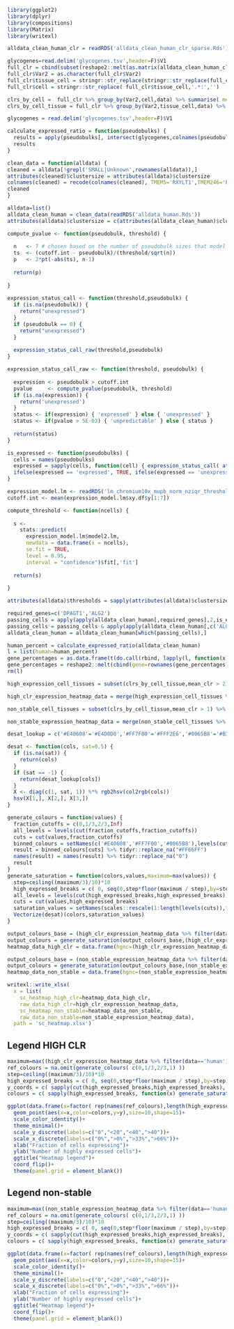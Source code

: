 
```r
library(ggplot2)
library(dplyr)
library(compositions)
library(Matrix)
library(writexl)
```

```r
alldata_clean_human_clr = readRDS('alldata_clean_human_clr_sparse.Rds')
```

```r
glycogenes=read.delim('glycogenes.tsv',header=F)$V1
full_clr = cbind(subset(reshape2::melt(as.matrix(alldata_clean_human_clr[,intersect(glycogenes,colnames(alldata_clean_human_clr))])),value != 0),data='human')
full_clr$Var2 = as.character(full_clr$Var2)
full_clr$tissue_cell = stringr::str_replace(stringr::str_replace(full_clr$Var1,'^SR[^:]+:',''),'_cluster.*','')
full_clr$cell = stringr::str_replace( full_clr$tissue_cell,'.*:','')
```

```r
clrs_by_cell =  full_clr %>% group_by(Var2,cell,data) %>% summarise( mean_clr = mean(value) )
clrs_by_cell_tissue = full_clr %>% group_by(Var2,tissue_cell,data) %>% summarise( mean_clr = mean(value) )
```

```r
glycogenes = read.delim('glycogenes.tsv',header=F)$V1

calculate_expressed_ratio = function(pseudobulks) {
  results = apply(pseudobulks[, intersect(glycogenes,colnames(pseudobulks)) ],2,function(x) sum(is_expressed(x),na.rm=T)/nrow(pseudobulks) )
  results
}
```

```r
clean_data = function(alldata) {
cleaned = alldata[!grepl('SMALL|Unknown',rownames(alldata)),]
attributes(cleaned)$clustersize = attributes(alldata)$clustersize
colnames(cleaned) = recode(colnames(cleaned), TMEM5='RXYLT1',TMEM246='PGAP4',KDELC1='POGLUT2',KDELC2='POGLUT3')
cleaned
}
```

```r
alldata=list()
alldata_clean_human = clean_data(readRDS('alldata_human.Rds'))
attributes(alldata)$clustersize = c(attributes(alldata_clean_human)$clustersize)
```

```r
compute_pvalue <- function(pseudobulk, threshold) {
  
  n   <- 7 # chosen based on the number of pseudobulk sizes that model is fit to
  ts  <- (cutoff.int - pseudobulk)/(threshold/sqrt(n)) 
  p   <- 2*pt(-abs(ts), n-1)
  
  return(p)
  
}
  
expression_status_call <- function(threshold,pseudobulk) {
  if (is.na(pseudobulk)) {
    return("unexpressed")
  }
  if (pseudobulk == 0) {
    return("unexpressed")
  }
  
  expression_status_call_raw(threshold,pseudobulk)
}

expression_status_call_raw <- function(threshold, pseudobulk) {
  
  expression <- pseudobulk > cutoff.int
  pvalue     <- compute_pvalue(pseudobulk, threshold)
  if (is.na(expression)) {
    return('unexpressed')
  }
  status <- if(expression) { 'expressed' } else { 'unexpressed' }
  status <- if(pvalue > 5E-03) { 'unpredictable' } else { status }
  
  return(status)
}

is_expressed <- function(pseudobulks) {
  cells = names(pseudobulks)
  expressed = sapply(cells, function(cell) { expression_status_call( attributes(alldata)$thresholds[cell], pseudobulks[cell] ) })
  ifelse(expressed == 'expressed', TRUE, ifelse(expressed == 'unexpressed',FALSE,NA))
}
```

```r
expression_model.lm <- readRDS('lm_chromium10x_mupb_norm_nziqr_threshold_cutoff.Rds')
cutoff.int <- mean(expression_model.lm$xy.df$y[1:7]) 

compute_threshold <- function(ncells) {
  
  s <-
    stats::predict(
      expression_model.lm$model2.lm,
      newdata = data.frame(x = ncells),
      se.fit = TRUE,
      level = 0.95,
      interval = "confidence")$fit[,'fit']
  
  return(s)
  
}

attributes(alldata)$thresholds = sapply(attributes(alldata)$clustersize,compute_threshold)
```

```r
required_genes=c('DPAGT1','ALG2')
passing_cells = apply(apply(alldata_clean_human[,required_genes],2,is_expressed) ,1,all)
passing_cells = passing_cells & apply(apply(alldata_clean_human[,c('ALG13','ALG14')],2,is_expressed),1,any)
alldata_clean_human = alldata_clean_human[which(passing_cells),]
```

```r
human_percent = calculate_expressed_ratio(alldata_clean_human)
l = list(human=human_percent)
gene_percentages = as.data.frame(t(do.call(rbind, lapply(l, function(x) x[match(names(l[[1]]), names(x))]))))
gene_percentages = reshape2::melt(cbind(gene=rownames(gene_percentages),gene_percentages),variable='data')
rm(l)
```

```r
high_expression_cell_tissues = subset(clrs_by_cell_tissue,mean_clr > 2) %>% group_by(data,Var2) %>% summarise( count=length(unique(tissue_cell))) %>% rename( gene=Var2 )
```

```r
high_clr_expression_heatmap_data = merge(high_expression_cell_tissues %>% rename(high_clr_count=count),gene_percentages %>% rename(percentage=value),by=c('gene','data'),suffixes = c('high_clr_count','percentage'),all.y=T) %>% tidyr::replace_na(list(high_clr_count=0))
```

```r
non_stable_cell_tissues = subset(clrs_by_cell_tissue,mean_clr > 1) %>% group_by(data,Var2) %>% summarise( count=length(unique(tissue_cell))) %>% rename( gene=Var2 )
```

```r
non_stable_expression_heatmap_data = merge(non_stable_cell_tissues %>% rename(non_stable_count=count),gene_percentages %>% rename(percentage=value),by=c('gene','data'),suffixes = c('non_stable_count','percentage'),all.y=T) %>% tidyr::replace_na(list(non_stable_count=0))
```

```r
desat_lookup = c('#E40608'='#E4D0D0','#FF7F00'='#FFF2E6','#0065B8'='#B3E4FF','#FF66FF'='#FFFFFF')

desat <- function(cols, sat=0.5) {
  if (is.na(sat)) {
    return(cols)
  }
  if (sat == -1) {
    return(desat_lookup[cols])
  }
  X <- diag(c(1, sat, 1)) %*% rgb2hsv(col2rgb(cols))
  hsv(X[1,], X[2,], X[3,])
}
```

```r
generate_colours = function(values) {
  fraction_cutoffs = c(0,1/3,2/3,Inf)
  all_levels = levels(cut(fraction_cutoffs,fraction_cutoffs))
  cuts = cut(values,fraction_cutoffs)
  binned_colours = setNames(c('#E40608','#FF7F00','#0065B8'),levels(cuts))
  result = binned_colours[cuts] %>% tidyr::replace_na("#FF66FF")
  names(result) = names(result) %>% tidyr::replace_na("0")
  result
}
generate_saturation = function(colors,values,maximum=max(values)) {
  step=ceiling((maximum/3)/10)*10
  high_expressed_breaks = c( 0, seq(0,step*floor(maximum / step),by=step)[-1], Inf )
  all_levels = levels(cut(high_expressed_breaks,high_expressed_breaks))
  cuts = cut(values,high_expressed_breaks)
  saturation_values = setNames(scales::rescale(1:length(levels(cuts)),to=c(0.3,1)),levels(cuts))[cuts] %>% tidyr::replace_na(-1)
  Vectorize(desat)(colors,saturation_values)
}
```

```r
output_colours_base = (high_clr_expression_heatmap_data %>% filter(data=='human'))$percentage %>% generate_colours
output_colours = generate_saturation(output_colours_base,(high_clr_expression_heatmap_data %>% filter(data=='human'))$high_clr_count,56)
heatmap_data_high_clr = data.frame(hgnc=(high_clr_expression_heatmap_data %>% filter(data=='human'))$gene,base_color=output_colours_base,color=output_colours)
```

```r
output_colours_base = (non_stable_expression_heatmap_data %>% filter(data=='human'))$percentage %>% generate_colours
output_colours = generate_saturation(output_colours_base,(non_stable_expression_heatmap_data %>% filter(data=='human'))$non_stable_count,56)
heatmap_data_non_stable = data.frame(hgnc=(non_stable_expression_heatmap_data %>% filter(data=='human'))$gene,base_color=output_colours_base,color=output_colours)
```

```r
writexl::write_xlsx(
  x = list(
    sc_heatmap_high_clr=heatmap_data_high_clr,
    raw_data_high_clr=high_clr_expression_heatmap_data,
    sc_heatmap_non_stable=heatmap_data_non_stable,
    raw_data_non_stable=non_stable_expression_heatmap_data),
  path = 'sc_heatmap.xlsx')
```

## Legend HIGH CLR

```r
maximum=max((high_clr_expression_heatmap_data %>% filter(data=='human'))$high_clr_count)
ref_colours = na.omit(generate_colours( c(0,1/3,2/3,1) ))
step=ceiling((maximum/3)/10)*10
high_expressed_breaks = c( 0, seq(0,step*floor(maximum / step),by=step)[-1], Inf )
y_coords = c( sapply(cut(high_expressed_breaks,high_expressed_breaks), function(x) rep(x,length(ref_colours)))) %>% tidyr::replace_na(0)
colours = c( sapply(high_expressed_breaks, function(x) generate_saturation(ref_colours,rep(x,length(ref_colours)),maximum=maximum)))

ggplot(data.frame(x=factor( rep(names(ref_colours),length(high_expressed_breaks)) , names(ref_colours)),y=factor(y_coords,c("0",levels(cut(high_expressed_breaks,high_expressed_breaks)))), colors=colours))+
  geom_point(aes(x=x,color=colors,y=y),size=10,shape=15)+
  scale_color_identity()+
  theme_minimal()+
  scale_y_discrete(labels=c("0","<20","<40",">40"))+
  scale_x_discrete(labels=c("0%",">0%",">33%",">66%"))+
  xlab("Fraction of cells expressing")+
  ylab("Number of highly expressed cells")+
  ggtitle("Heatmap legend")+
  coord_flip()+
  theme(panel.grid = element_blank())
```

## Legend non-stable

```r
maximum=max((non_stable_expression_heatmap_data %>% filter(data=='human'))$non_stable_count)
ref_colours = na.omit(generate_colours( c(0,1/3,2/3,1) ))
step=ceiling((maximum/3)/10)*10
high_expressed_breaks = c( 0, seq(0,step*floor(maximum / step),by=step)[-1], Inf )
y_coords = c( sapply(cut(high_expressed_breaks,high_expressed_breaks), function(x) rep(x,length(ref_colours)))) %>% tidyr::replace_na(0)
colours = c( sapply(high_expressed_breaks, function(x) generate_saturation(ref_colours,rep(x,length(ref_colours)),maximum=maximum)))

ggplot(data.frame(x=factor( rep(names(ref_colours),length(high_expressed_breaks)) , names(ref_colours)),y=factor(y_coords,c("0",levels(cut(high_expressed_breaks,high_expressed_breaks)))), colors=colours))+
  geom_point(aes(x=x,color=colors,y=y),size=10,shape=15)+
  scale_color_identity()+
  theme_minimal()+
  scale_y_discrete(labels=c("0","<20","<40",">40"))+
  scale_x_discrete(labels=c("0%",">0%",">33%",">66%"))+
  xlab("Fraction of cells expressing")+
  ylab("Number of highly expressed cells")+
  ggtitle("Heatmap legend")+
  coord_flip()+
  theme(panel.grid = element_blank())
```


